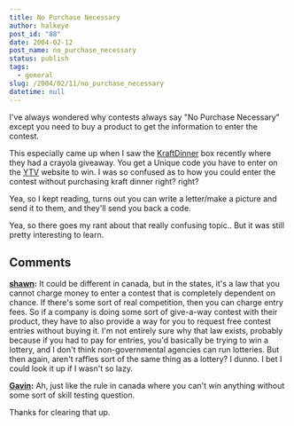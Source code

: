 ```yaml
---
title: No Purchase Necessary
author: halkeye
post_id: "88"
date: 2004-02-12
post_name: no_purchase_necessary
status: publish
tags:
  - general
slug: /2004/02/11/no_purchase_necessary
datetime: null
---
```


I've always wondered why contests always say "No Purchase Necessary" except you need to buy a product to get the information to enter the contest.

This especially came up when I saw the [KraftDinner](https://www.kraftcanada.com/) box recently where they had a crayola giveaway. You get a Unique code you have to enter on the [YTV](https://www.ytv.com) website to win. I was so confused as to how you could enter the contest without purchasing kraft dinner right? right?

Yea, so I kept reading, turns out you can write a letter/make a picture and send it to them, and they'll send you back a code.

Yea, so there goes my rant about that really confusing topic.. But it was still pretty interesting to learn.

## Comments

**[shawn](#53 "2004-02-15 21:29:35"):** It could be different in canada, but in the states, it's a law that you cannot charge money to enter a contest that is completely dependent on chance. If there's some sort of real competition, then you can charge entry fees. So if a company is doing some sort of give-a-way contest with their product, they have to also provide a way for you to request free contest entries without buying it. I'm not entirely sure why that law exists, probably because if you had to pay for entries, you'd basically be trying to win a lottery, and I don't think non-governmental agencies can run lotteries. But then again, aren't raffles sort of the same thing as a lottery? I dunno. I bet I could look it up if I wasn't so lazy.

**[Gavin](#54 "2004-02-15 22:14:50"):** Ah, just like the rule in canada where you can't win anything without some sort of skill testing question.

Thanks for clearing that up.

